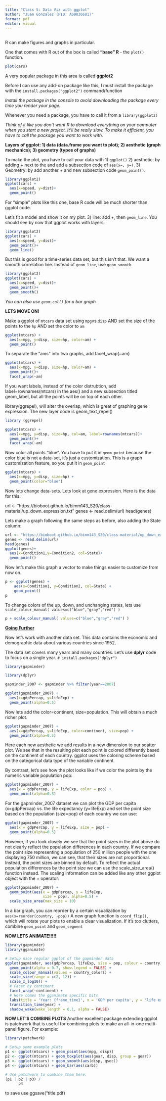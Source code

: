 ```yaml
---
title: "Class 5: Data Viz with ggplot"
author: "Juan Gonzalez (PID: A69036681)"
format: pdf
editor: visual
---
```


## 

R can make figures and graphs in particular.

One that comes with R out of the box is called **"base" R** - the `plot()` function.

```r
plot(cars)
```

A very popular package in this area is called **ggplot2**

Before I can use any add-on package like this, I must install the package with the `install.packages("ggplot2")` command/function

*Install the package in the console to avoid downloading the package every time you render your page.*

Whenever you need a package, you have to call it from a `library(ggplot2)`

*Think of it like you don't want R to download everything on your computer when you start a new project. It'll be really slow. To make it efficient, you have to call the package you want to work with.*

**Layers of ggplot: 1) data (data.frame you want to plot); 2) aesthetic (graph mechanics); 3) geometry (types of graphs)**

To make the plot, you have to call your data with 1) `ggplot()` 2) aesthetic: by adding + next to the and add a subsection code of `aes(x=, y=)`. 3) Geometry: by add another + and new subsection code `geom_point()`.

```r
library(ggplot2)
ggplot(cars) +
  aes(x=speed, y=dist)+
  geom_point()
```

For "simple" plots like this one, base R code will be much shorter than ggplot code.

Let's fit a model and show it on my plot. 3) line: add +, then `geom_line`. You should see by now that ggplot works with layers.

```r
library(ggplot2)
ggplot(cars) +
  aes(x=speed, y=dist)+
  geom_point()+
  geom_line()
```

But this is good for a time-series data set, but this isn't that. We want a smooth correlation line. Instead of `geom_line`, use `geom_smooth`

```r
library(ggplot2)
ggplot(cars) +
  aes(x=speed, y=dist)+
  geom_point()+
  geom_smooth()
```

*You can also use `geom_col()` for a bar graph*

**LETS MOVE ON!**

Make a ggplot of `mtcars` data set using `mpg`vs.`disp` AND set the size of the points to the `hp` AND set the color to `am`

```r
ggplot(mtcars) +
  aes(x=mpg, y=disp, size=hp, color=am) +
  geom_point()
```

To separate the "ams" into two graphs, add facet_wrap(\~am)

```r
ggplot(mtcars) +
  aes(x=mpg, y=disp, size=hp, color=am) +
  geom_point()+
  facet_wrap(~am)
```

If you want labels, instead of the color distrubtion, add label=rownames(mtcars) in the aes() and a new subsection titled geom_label, but all the points will be on top of each other.

library(ggrepel), will alter the overlap, which is great of graphing gene expression. The new layer code is geom_text_repel()

```r
library (ggrepel)

ggplot(mtcars) +
  aes(x=mpg, y=disp, size=hp, col=am, label=rownames(mtcars))+
  geom_point()+
  facet_wrap(~am)
```

Now color all points "blue". You have to put it in `geom_point` because the color blue is not a data-set, it's just a customization. This is a graph customization feature, so you put it in `geom_point`

```r
ggplot(mtcars) +
  aes(x=mpg, y=disp, size=hp) +
  geom_point(color="blue")
```

Now lets change data-sets. Lets look at gene expression. Here is the data for this:

url \<- "https://bioboot.github.io/bimm143_S20/class-material/up_down_expression.txt" genes \<- read.delim(url) head(genes)

Lets make a graph following the same steps as before, also adding the State column:

```r
url <- "https://bioboot.github.io/bimm143_S20/class-material/up_down_expression.txt"
genes <- read.delim(url)
head(genes)
ggplot(genes)+
  aes(x=Condition1,y=Condition2, col=State)+
  geom_point()

```

Now let's make this graph a vector to make things easier to customize from now on.

```r
p <- ggplot(genes) + 
    aes(x=Condition1, y=Condition2, col=State) +
    geom_point()
p
```

To change colors of the up, down, and unchanging states, lets use `scale_colour_manual( values=c("blue","gray","red") )`

```r
p + scale_colour_manual( values=c("blue","gray","red") )
```

[**Going Further**]{.underline}

Now let's work with another data set. This data contains the economic and demographic data about various countries since 1952.

The data set covers many years and many countries. Let's use **dplyr** code to focus on a single year. `# install.packages("dplyr")`

```r
library(gapminder)

```

```r
library(dplyr)

gapminder_2007 <- gapminder %>% filter(year==2007)

ggplot(gapminder_2007) +
  aes(x=gdpPercap, y=lifeExp) +
  geom_point(alpha=0.5)
```

Now lets add the color=continent, size=population. This will obtain a much richer plot.

```r
ggplot(gapminder_2007) +
  aes(x=gdpPercap, y=lifeExp, color=continent, size=pop) +
  geom_point(alpha=0.5)
```

Here each new aesthetic we add results in a new dimension to our scatter plot. We see that in the resulting plot each point is colored differently based on the continent of each country. ggplot uses the coloring scheme based on the categorical data type of the variable continent.

By contrast, let’s see how the plot looks like if we color the points by the numeric variable population pop:

```r
ggplot(gapminder_2007) + 
  aes(x = gdpPercap, y = lifeExp, color = pop) +
  geom_point(alpha=0.8)
```

For the gapminder_2007 dataset we can plot the GDP per capita (x=gdpPercap) vs. the life expectancy (y=lifeExp) and set the point size based on the population (size=pop) of each country we can use:

```r
ggplot(gapminder_2007) + 
  aes(x = gdpPercap, y = lifeExp, size = pop) +
  geom_point(alpha=0.5)
```

However, if you look closely we see that the point sizes in the plot above do not clearly reflect the population differences in each country. If we compare the point size representing a population of 250 million people with the one displaying 750 million, we can see, that their sizes are not proportional. Instead, the point sizes are binned by default. To reflect the actual population differences by the point size we can use the scale_size_area() function instead. The scaling information can be added like any other ggplot object with the + operator:

```r
ggplot(gapminder_2007) + 
  geom_point(aes(x = gdpPercap, y = lifeExp,
                 size = pop), alpha=0.5) + 
  scale_size_area(max_size = 10)
```

In a bar graph, you can reorder by a certain visualization by `aes(x=reorder(country, -pop))` A new graph function is `coord_flip()`, which will rotate your plots to enable a clear visualization. If it's too clutters, combine `geom_point` and `geom_segment`

**NOW LETS ANIMATE!!!!!**

```r
library(gapminder)
library(gganimate)

# Setup nice regular ggplot of the gapminder data
ggplot(gapminder, aes(gdpPercap, lifeExp, size = pop, colour = country)) +
  geom_point(alpha = 0.7, show.legend = FALSE) +
  scale_colour_manual(values = country_colors) +
  scale_size(range = c(2, 12)) +
  scale_x_log10() +
  # Facet by continent
  facet_wrap(~continent) +
  # Here comes the gganimate specific bits
  labs(title = 'Year: {frame_time}', x = 'GDP per capita', y = 'life expectancy') +
  transition_time(year) +
  shadow_wake(wake_length = 0.1, alpha = FALSE)
```

**NOW LET'S COMBINE PLOTS** Another excellent package extending ggplot is patchwork that is useful for combining plots to make an all-in-one multi-panel figure. For example:

```r

library(patchwork)

# Setup some example plots 
p1 <- ggplot(mtcars) + geom_point(aes(mpg, disp))
p2 <- ggplot(mtcars) + geom_boxplot(aes(gear, disp, group = gear))
p3 <- ggplot(mtcars) + geom_smooth(aes(disp, qsec))
p4 <- ggplot(mtcars) + geom_bar(aes(carb))

# Use patchwork to combine them here:
(p1 | p2 | p3) /
      p4
```

to save use ggsave("title.pdf)
